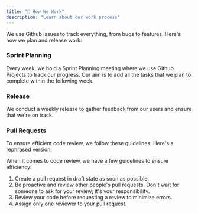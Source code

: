 ```yaml
---
title: "🤖 How We Work"
description: "Learn about our work process"
---
```


We use Github issues to track everything, from bugs to features. Here's how we plan and release work:

### Sprint Planning

Every week, we hold a Sprint Planning meeting where we use Github Projects to track our progress.
Our aim is to add all the tasks that we plan to complete within the following week.

### Release

We conduct a weekly release to gather feedback from our users and ensure that we're on track.

### Pull Requests

To ensure efficient code review, we follow these guidelines:
Here's a rephrased version:

When it comes to code review, we have a few guidelines to ensure efficiency:

1. Create a pull request in draft state as soon as possible.
2. Be proactive and review other people's pull requests. Don't wait for someone to ask for your review; it's your responsibility.
3. Review your code before requesting a review to minimize errors.
4. Assign only one reviewer to your pull request.